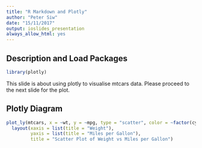 ```yaml
---
title: "R Markdown and Plotly"
author: "Peter Siw"
date: "15/11/2017"
output: ioslides_presentation
always_allow_html: yes
---
```


## Description and Load Packages

```r
library(plotly)
```

This slide is about using plotly to visualise mtcars data. Please proceed to the next slide for the plot.

## Plotly Diagram

```r
plot_ly(mtcars, x = ~wt, y = ~mpg, type = "scatter", color = ~factor(cyl)) %>%
  layout(xaxis = list(title = "Weight"),
         yaxis = list(title = "Miles per Gallon"),
         title = "Scatter Plot of Weight vs Miles per Gallon")
```
